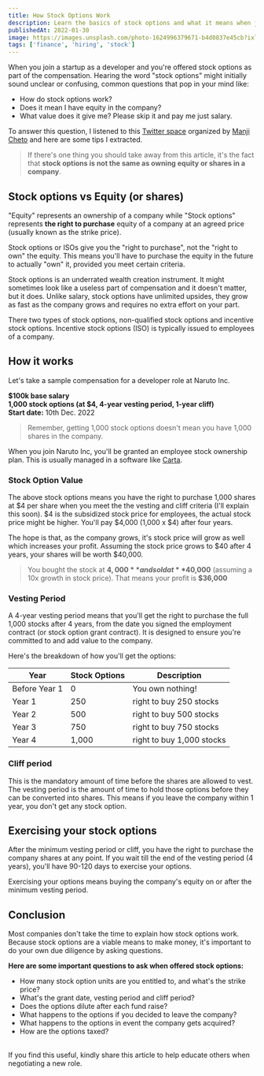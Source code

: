 ```yaml
---
title: How Stock Options Work
description: Learn the basics of stock options and what it means when joining a company
publishedAt: 2022-01-30
image: https://images.unsplash.com/photo-1624996379671-b4d0837e45cb?ixlib=rb-1.2.1&ixid=MnwxMjA3fDB8MHxzZWFyY2h8Mjd8fHN0b2NrJTIwZXhjaGFuZ2V8ZW58MHx8MHx8&auto=format&fit=crop&w=800&q=60
tags: ['finance', 'hiring', 'stock']
---
```


When you join a startup as a developer and you're offered stock options as part of the compensation. Hearing the word "stock options" might initially sound unclear or confusing, common questions that pop in your mind like:

- How do stock options work?
- Does it mean I have equity in the company?
- What value does it give me? Please skip it and pay me just salary.

To answer this question, I listened to this [Twitter space](https://twitter.com/i/spaces/1vAxRkpvAMNKl?s=20&t=9gtSItsSW4QW3am5rLQ3pQ) organized by [Manji Cheto](https://twitter.com/ChetoManji) and here are some tips I extracted.

> If there's one thing you should take away from this article, it's the fact that **stock options is not the same as owning equity or shares in a company**.

## Stock options vs Equity (or shares)

"Equity" represents an ownership of a company while "Stock options" represents **the right to purchase** equity of a company at an agreed price (usually known as the strike price).

Stock options or ISOs give you the "right to purchase", not the "right to own" the equity. This means you'll have to purchase the equity in the future to actually "own" it, provided you meet certain criteria.

Stock options is an underrated wealth creation instrument. It might sometimes look like a useless part of compensation and it doesn't matter, but it does. Unlike salary, stock options have unlimited upsides, they grow as fast as the company grows and requires no extra effort on your part.

There two types of stock options, non-qualified stock options and incentive stock options. Incentive stock options (ISO) is typically issued to employees of a company.

## How it works

Let's take a sample compensation for a developer role at Naruto Inc.

**$100k base salary**<br/>
**1,000 stock options (at $4, 4-year vesting period, 1-year cliff)**<br/>
**Start date:** 10th Dec. 2022<br/>

> Remember, getting 1,000 stock options doesn't mean you have 1,000 shares in the company.

When you join Naruto Inc, you'll be granted an employee stock ownership plan. This is usually managed in a software like [Carta](https://carta.com/).

### Stock Option Value

The above stock options means you have the right to purchase 1,000 shares at $4 per share when you meet the the vesting and cliff criteria (I'll explain this soon). $4 is the subsidized stock price for employees, the actual stock price might be higher. You'll pay $4,000 (1,000 x $4) after four years.

The hope is that, as the company grows, it's stock price will grow as well which increases your profit. Assuming the stock price grows to $40 after 4 years, your shares will be worth $40,000.

> You bought the stock at **$4,000** and sold at **$40,000** (assuming a 10x growth in stock price). That means your profit is **$36,000**

### Vesting Period

A 4-year vesting period means that you'll get the right to purchase the full 1,000 stocks after 4 years, from the date you signed the employment contract (or stock option grant contract). It is designed to ensure you're committed to and add value to the company.

Here's the breakdown of how you'll get the options:

| Year          | Stock Options | Description               |
| ------------- | ------------- | ------------------------- |
| Before Year 1 | 0             | You own nothing!          |
| Year 1        | 250           | right to buy 250 stocks   |
| Year 2        | 500           | right to buy 500 stocks   |
| Year 3        | 750           | right to buy 750 stocks   |
| Year 4        | 1,000         | right to buy 1,000 stocks |

### Cliff period

This is the mandatory amount of time before the shares are allowed to vest. The vesting period is the amount of time to hold those options before they can be converted into shares. This means if you leave the company within 1 year, you don't get any stock option.

## Exercising your stock options

After the minimum vesting period or cliff, you have the right to purchase the company shares at any point. If you wait till the end of the vesting period (4 years), you'll have 90-120 days to exercise your options.

Exercising your options means buying the company's equity on or after the minimum vesting period.

## Conclusion

Most companies don't take the time to explain how stock options work. Because stock options are a viable means to make money, it's important to do your own due diligence by asking questions.

**Here are some important questions to ask when offered stock options:**

- How many stock option units are you entitled to, and what's the strike price?
- What's the grant date, vesting period and cliff period?
- Does the options dilute after each fund raise?
- What happens to the options if you decided to leave the company?
- What happens to the options in event the company gets acquired?
- How are the options taxed?

<br />
If you find this useful, kindly share this article to help educate others when negotiating a new role.

